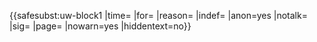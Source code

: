 {{<includeonly>safesubst:</includeonly>uw-block1
|time={{{time|}}}
|for={{{for|}}}
|reason={{{reason|}}}
|indef={{{indef|}}}
|anon=yes
|notalk={{{notalk|}}}
|sig={{{sig|}}}
|page={{{page|}}}
|nowarn=yes
|hiddentext=no}}<!-- Template:uw-ablock --><noinclude>

{{Block notice}}
</noinclude>